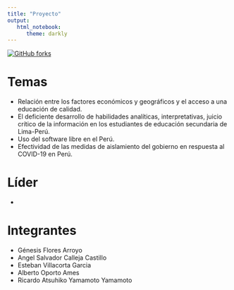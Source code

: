 ```yaml
---
title: "Proyecto"
output:
   html_notebook:
      theme: darkly
---
```


[![GitHub forks](https://img.shields.io/github/forks/2020-01-est-19/proyecto.svg?style=social&label=Fork&maxAge=2592000)](https://github.com/2020-01-est-19/proyecto)

# Temas

- Relación entre los factores económicos y geográficos y el acceso a una educación de calidad.
- El deficiente desarrollo de habilidades analíticas, interpretativas,
  juicio crítico de la información en los estudiantes de educación secundaria de Lima-Perú.
- Uso del software libre en el Perú.
- Efectividad de las medidas de aislamiento del gobierno en respuesta al COVID-19 en Perú.

# Líder

-


# Integrantes

- Génesis Flores Arroyo
- Angel Salvador Calleja Castillo
- Esteban Villacorta Garcia
- Alberto Oporto Ames
- Ricardo Atsuhiko Yamamoto Yamamoto
